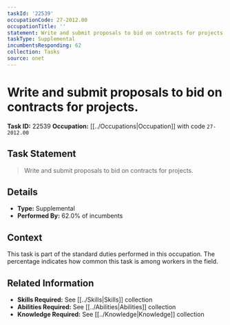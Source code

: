 ```yaml
---
taskId: '22539'
occupationCode: 27-2012.00
occupationTitle: ''
statement: Write and submit proposals to bid on contracts for projects.
taskType: Supplemental
incumbentsResponding: 62
collection: Tasks
source: onet
---
```

# Write and submit proposals to bid on contracts for projects.

**Task ID:** 22539
**Occupation:** [[../Occupations|Occupation]] with code `27-2012.00`

## Task Statement

> Write and submit proposals to bid on contracts for projects.

## Details

- **Type:** Supplemental
- **Performed By:** 62.0% of incumbents

## Context

This task is part of the standard duties performed in this occupation. The percentage indicates how common this task is among workers in the field.

## Related Information

- **Skills Required:** See [[../Skills|Skills]] collection
- **Abilities Required:** See [[../Abilities|Abilities]] collection
- **Knowledge Required:** See [[../Knowledge|Knowledge]] collection

